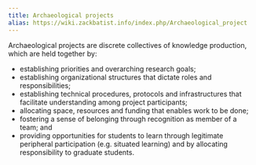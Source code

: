 ```yaml
---
title: Archaeological projects
alias: https://wiki.zackbatist.info/index.php/Archaeological_project
---
```


Archaeological projects are discrete collectives of knowledge production, which are held together by:

- establishing priorities and overarching research goals;
- establishing organizational structures that dictate roles and responsibilities;
- establishing technical procedures, protocols and infrastructures that facilitate understanding among project participants;
- allocating space, resources and funding that enables work to be done;
- fostering a sense of belonging through recognition as member of a team; and
- providing opportunities for students to learn through legitimate peripheral participation (e.g. situated learning) and by allocating responsibility to graduate students.
